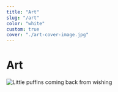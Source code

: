 ```yaml
---
title: "Art"
slug: "/art"
color: "white"
custom: true
cover: "./art-cover-image.jpg"
---
```


<div style={{ margin: `0 auto`, maxWidth: `70ch`, padding: `2rem` }}>

<h1 data-testid="page-title">Art</h1>

![Little puffins coming back from wishing](https://images.unsplash.com/photo-1612564148954-59545876eaa0?ixid=MnwxMjA3fDB8MHxwaG90by1wYWdlfHx8fGVufDB8fHx8&ixlib=rb-1.2.1&auto=format&fit=crop&w=1000&q=80)

</div>
